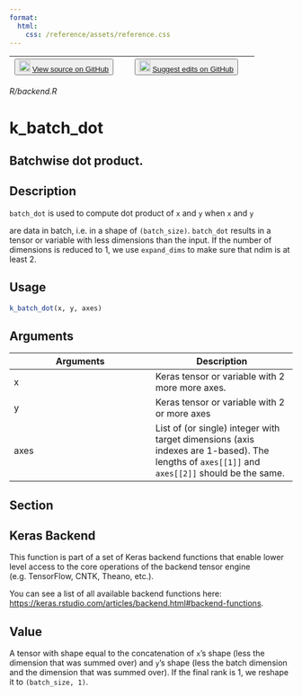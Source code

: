 ```yaml
---
format:
  html:
    css: /reference/assets/reference.css
---
```


| <button class="button"> ![](/reference/assets/GitHub-Mark-32px.png){width="20"} [View source on GitHub](https://github.com/rstudio/keras//blob/main/R/backend.R) </button> | <button class="button"> ![](/reference/assets/GitHub-Mark-32px.png){width="20"} [Suggest edits on GitHub](https://github.com/rstudio/keras//edit/main/R/backend.R) </button> |
|:------------------------------:|:--------------------------------------:|

*R/backend.R*

# k_batch_dot

## Batchwise dot product.

## Description

`batch_dot` is used to compute dot product of `x` and `y` when `x` and `y`

are data in batch, i.e. in a shape of `(batch_size)`. `batch_dot` results in a tensor or variable with less dimensions than the input. If the number of dimensions is reduced to 1, we use `expand_dims` to make sure that ndim is at least 2. 


## Usage
```r
k_batch_dot(x, y, axes) 
```

## Arguments
|Arguments|Description|
|---|---|
| x | Keras tensor or variable with 2 more more axes. |
| y | Keras tensor or variable with 2 or more axes |
| axes | List of (or single) integer with target dimensions (axis indexes are 1-based). The lengths of `axes[[1]]` and `axes[[2]]` should be the same. |


## Section

## Keras Backend

This function is part of a set of Keras backend functions that enable lower level access to the core operations of the backend tensor engine (e.g. TensorFlow, CNTK, Theano, etc.). 

You can see a list of all available backend functions here: [https://keras.rstudio.com/articles/backend.html#backend-functions](https://keras.rstudio.com/articles/backend.html#backend-functions). 

## Value
A tensor with shape equal to the concatenation of `x`'s shape (less the dimension that was summed over) and `y`'s shape (less the batch dimension and the dimension that was summed over). If the final rank is 1, we reshape it to `(batch_size, 1)`. 





